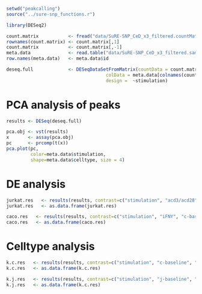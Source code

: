 ```r
setwd("peakcalling")
source("../sure-snp_functions.r")

library(DESeq2)

count.matrix           <- fread("data/SuRE-SNP_CeD_x3_filtered.countMatrix", data.table = F)
rownames(count.matrix) <- count.matrix[,1]
count.matrix           <- count.matrix[,-1]
meta.data              <- read.table("data/SuRE-SNP_CeD_x3_filtered.samplesheet", stringsAsFactors = F, header=T)
row.names(meta.data)   <- meta.data$id

deseq.full             <- DESeqDataSetFromMatrix(countData = count.matrix,
                                     colData = meta.data[colnames(count.matrix),],
                                     design =  ~stimulation)

```

# PCA analysis of peaks
```r
results <- DESeq(deseq.full)

pca.obj <- vst(results)
x       <- assay(pca.obj)
pc      <- prcomp(t(x))
pca.plot(pc,
         color=meta.data$stimulation,
         shape=meta.data$celltype, size = 4)
```

# DE analysis
```r
jurkat.res   <- results(results, contrast=c("stimulation", "acd3/acd28", "j-baseline"), lfcThreshold = 1)
jurkat.res   <- as.data.frame(jurkat.res)

caco.res   <- results(results, contrast=c("stimulation", "iFNY", "c-baseline"), lfcThreshold = 1)
caco.res   <- as.data.frame(caco.res)
```

# Celltype analysis
```r
k.c.res   <- results(results, contrast=c("stimulation", "c-baseline", "k-baseline"), lfcThreshold = 1)
k.c.res   <- as.data.frame(k.c.res)

k.j.res   <- results(results, contrast=c("stimulation", "j-baseline", "k-baseline"), lfcThreshold = 1)
k.j.res   <- as.data.frame(k.c.res)
```

